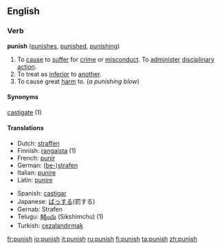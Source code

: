 ==English==

=== Verb ===
'''punish'''  ([[punishes]], [[punished]], [[punishing]])
#To [[cause]] to [[suffer]] for [[crime]] or [[misconduct]]. To [[administer]] [[disciplinary]] [[action]]. 
#To treat as [[inferior]] to [[another]].
#To cause great [[harm]] to. (''a punishing blow'')

====Synonyms====
[[castigate]] (1)

====Translations====
{{top}}
*Dutch: [[straffen]]
*Finnish: [[rangaista]] (1)
*French: [[punir]]
*German: ([[bestrafen|be-]])[[strafen]]
*Italian: [[punire]]
*Latin: [[punire]]
{{mid}}
*Spanish: [[castigar]]
*Japanese: [[ばっする]](罰する)
*Gernab: Strafen
*Telugu: [[శిక్షించు]] (Sikshimchu) (1)
*Turkish: [[cezalandırmak]]
{{bottom}}

[[fr:punish]]
[[io:punish]]
[[it:punish]]
[[ru:punish]]
[[fi:punish]]
[[ta:punish]]
[[zh:punish]]